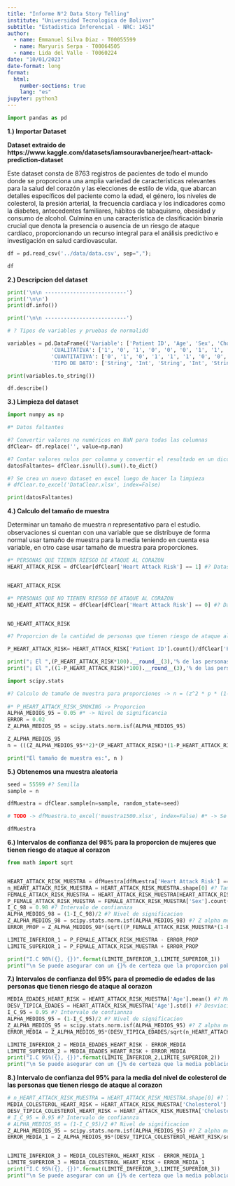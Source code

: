 ```yaml
---
title: "Informe N°2 Data Story Telling"
institute: "Universidad Tecnologica de Bolivar"
subtitle: "Estadistica Inferencial - NRC: 1451"
author:
  - name: Emmanuel Silva Diaz - T00055599
  - name: Maryuris Serpa - T00064505
  - name: Lida del Valle - T0060224
date: "10/01/2023"   
date-format: long
format:
  html:
    number-sections: true
    lang: "es"
jupyter: python3
---
```


```python
import pandas as pd
```

**1.) Importar Dataset**

**Dataset extraido de https://www.kaggle.com/datasets/iamsouravbanerjee/heart-attack-prediction-dataset**

Este dataset consta de 8763 registros de pacientes de todo el mundo donde se proporciona una amplia variedad de características relevantes para la salud del corazón y las elecciones de estilo de vida, que abarcan detalles específicos del paciente como la edad, el género, los niveles de colesterol, la presión arterial, la frecuencia cardíaca y los indicadores como la diabetes, antecedentes familiares, hábitos de tabaquismo, obesidad y consumo de alcohol. Culmina en una característica de clasificación binaria crucial que denota la presencia o ausencia de un riesgo de ataque cardíaco, proporcionando un recurso integral para el análisis predictivo e investigación en salud cardiovascular.

```python
df = pd.read_csv('../data/data.csv', sep=",");

df
```

**2.) Descripcion del dataset**

```python
print('\n\n --------------------------')
print('\n\n')
print(df.info())

print('\n\n --------------------------')
```

```python

# ? Tipos de variables y pruebas de normalidd

variables = pd.DataFrame({'Variable': ['Patient ID', 'Age', 'Sex', 'Cholesterol', 'Blood Pressure', 'Heart Rate', 'Diabetes', 'Family History', 'Smoking', 'Obesity', 'Alcohol Consumption', 'Exercise Hours Per Week', 'Diet', 'Previous Heart Problems', 'Medication Use', 'Stress Level', 'Sedentary Hours Per Day', 'Income', 'BMI', 'Triglycerides', 'Physical Activity Days Per Week', 'Sleep Hours Per Day', 'Country', 'Continent', 'Hemisphere', 'Heart Attack Risk'],
              'CUALITATIVA': ['1', '0', '1', '0', '0', '0', '1', '1', '1', '1', '1', '0', '1', '1', '1', '0', '0', '0', '0', '0', '0', '0', '1', '1', '1', '1'],
              'CUANTITATIVA': ['0', '1', '0', '1', '1', '1', '0', '0', '0', '0', '0', '1', '0', '0', '0', '1', '1', '1', '1', '1', '1', '1', '0', '0', '0', '0'],
              'TIPO DE DATO': ['String', 'Int', 'String', 'Int', 'String', 'Int', 'Int', 'Int', 'Int', 'Int', 'Int', 'Float', 'String', 'Int', 'Int', 'Int', 'Float', 'Int', 'Float', 'Int', 'Int', 'Int', 'String', 'String', 'String', 'Int']})

print(variables.to_string())
```

```python
df.describe()
```

**3.) Limpieza del dataset**

```python
import numpy as np

#* Datos faltantes 

#? Convertir valores no numéricos en NaN para todas las columnas
dfClear= df.replace('', value=np.nan)

#? Contar valores nulos por columna y convertir el resultado en un diccionario
datosFaltantes= dfClear.isnull().sum().to_dict()

#? Se crea un nuevo dataset en excel luego de hacer la limpieza
# dfClear.to_excel('DataClear.xlsx', index=False)

print(datosFaltantes)
```

**4.) Calculo del tamaño de muestra**

Determinar un tamaño de muestra 𝑛 representativo para el estudio. observaciones si cuentan
con una variable que se distribuye de forma normal usar tamaño de muestra para la media
teniendo en cuenta esa variable, en otro case usar tamaño de muestra para proporciones.

```python

#* PERSONAS QUE TIENEN RIESGO DE ATAQUE AL CORAZON
HEART_ATTACK_RISK = dfClear[dfClear['Heart Attack Risk'] == 1] #? Dataset filtrado para aquellos que tienen riesgo de ataque al corazon


HEART_ATTACK_RISK
```

```python

#* PERSONAS QUE NO TIENEN RIESGO DE ATAQUE AL CORAZON
NO_HEART_ATTACK_RISK = dfClear[dfClear['Heart Attack Risk'] == 0] #? Dataset filtrado para aquellos que no tienen riesgo de ataque al corazon


NO_HEART_ATTACK_RISK
```

```python

#? Proporcion de la cantidad de personas que tienen riesgo de ataque al corazon.

P_HEART_ATTACK_RISK= HEART_ATTACK_RISK['Patient ID'].count()/dfClear['Patient ID'].count()

print("¡ El ",(P_HEART_ATTACK_RISK*100).__round__(3),'% de las personas tienen riesgo de ataque al corazon !')
print("¡ El ",((1-P_HEART_ATTACK_RISK)*100).__round__(3),'% de las personas no tienen riesgo de ataque al corazon !')
```

```python
import scipy.stats 

#? Calculo de tamaño de muestra para proporciones -> n = (z^2 * p * (1-p)) / (E^2)
 
#* P_HEART_ATTACK_RISK_SMOKING -> Proporcion
ALPHA_MEDIOS_95 = 0.05 #* -> Nivel de significancia
ERROR = 0.02
Z_ALPHA_MEDIOS_95 = scipy.stats.norm.isf(ALPHA_MEDIOS_95)

Z_ALPHA_MEDIOS_95
n = (((Z_ALPHA_MEDIOS_95**2)*(P_HEART_ATTACK_RISK)*(1-P_HEART_ATTACK_RISK))/(ERROR**2)).round().__int__()

print("El tamaño de muestra es:", n )
```

**5.) Obtenemos una muestra aleatoria**

```python
seed = 55599 #? Semilla 
sample = n

dfMuestra = dfClear.sample(n=sample, random_state=seed)

# TODO -> dfMuestra.to_excel('muestra1500.xlsx', index=False) #* -> Se crea un archivo de excel con la muestra de 1555

dfMuestra
```

**6.) Intervalos de confianza del 98% para la proporcion de mujeres que tienen riesgo de ataque al corazon**

```python
from math import sqrt


HEART_ATTACK_RISK_MUESTRA = dfMuestra[dfMuestra['Heart Attack Risk'] == 1] #? Filtrar dataset para las personas que tienen riesgo de ataque al corazon de la muestra
n_HEART_ATTACK_RISK_MUESTRA = HEART_ATTACK_RISK_MUESTRA.shape[0] #? Tamaño de muestra de las personas que tienen riesgo de ataque al corazon
FEMALE_ATTACK_RISK_MUESTRA = HEART_ATTACK_RISK_MUESTRA[HEART_ATTACK_RISK_MUESTRA['Sex'] == 'Female'] #? Filtrar a las mujeres tienen riesgo de ataque al corazon
P_FEMALE_ATTACK_RISK_MUESTRA = FEMALE_ATTACK_RISK_MUESTRA['Sex'].count()/HEART_ATTACK_RISK_MUESTRA['Sex'].count() #? proporcion de mujeres tienen riesgo de ataque al corazon
I_C_98 = 0.98 #? Intervalo de confiannza
ALPHA_MEDIOS_98 = (1-I_C_98)/2 #? Nivel de significacion
Z_ALPHA_MEDIOS_98 = scipy.stats.norm.isf(ALPHA_MEDIOS_98) #? Z alpha medios cola derecha
ERROR_PROP = Z_ALPHA_MEDIOS_98*(sqrt((P_FEMALE_ATTACK_RISK_MUESTRA*(1-P_FEMALE_ATTACK_RISK_MUESTRA))/n_HEART_ATTACK_RISK_MUESTRA)) #? Error de la proporcion

LIMITE_INFERIOR_1 = P_FEMALE_ATTACK_RISK_MUESTRA - ERROR_PROP
LIMITE_SUPERIOR_1 = P_FEMALE_ATTACK_RISK_MUESTRA + ERROR_PROP

print("I.C 98%({}, {})".format(LIMITE_INFERIOR_1,LIMITE_SUPERIOR_1))
print("\n Se puede asegurar con un {}% de certeza que la proporcion poblacional de\n mujeres que tienen riesgo de un ataque al corazon esta entre".format(I_C_98*100), LIMITE_INFERIOR_1*100,'%', "y", LIMITE_SUPERIOR_1*100,'%')
```

**7.) Intervalos de confianza del 95% para el promedio de edades de las personas que tienen riesgo de ataque al corazon**

```python
MEDIA_EDADES_HEART_RISK = HEART_ATTACK_RISK_MUESTRA['Age'].mean() #? Media de las edades de las personas con riesgo de ataque al corazon
DESV_TIPICA_EDADES = HEART_ATTACK_RISK_MUESTRA['Age'].std() #? Desviacion tipica de las edades de las personas con riesgo de ataque al corazon
I_C_95 = 0.95 #? Intervalo de confiannza
ALPHA_MEDIOS_95 = (1-I_C_95)/2 #? Nivel de significacion
Z_ALPHA_MEDIOS_95 = scipy.stats.norm.isf(ALPHA_MEDIOS_95) #? Z alpha medios cola derecha
ERROR_MEDIA = Z_ALPHA_MEDIOS_95*(DESV_TIPICA_EDADES/sqrt(n_HEART_ATTACK_RISK_MUESTRA)) #? Error de la media

LIMITE_INFERIOR_2 = MEDIA_EDADES_HEART_RISK - ERROR_MEDIA
LIMITE_SUPERIOR_2 = MEDIA_EDADES_HEART_RISK + ERROR_MEDIA
print("I.C 95%({}, {})".format(LIMITE_INFERIOR_2,LIMITE_SUPERIOR_2))
print("\n Se puede asegurar con un {}% de certeza que la media poblacional de las\n edades de las personas con riesgo de ataque al corazon esta entre".format(I_C_95*100), LIMITE_INFERIOR_2, "y", LIMITE_SUPERIOR_2)
```

**8.) Intervalo de confianza del 95% para la media del nivel de colesterol de las personas que tienen riesgo de ataque al corazon**

```python
# n_HEART_ATTACK_RISK_MUESTRA = HEART_ATTACK_RISK_MUESTRA.shape[0] #? Tamaño de muestra de las personas que tienen riesgo de ataque al corazon
MEDIA_COLESTEROL_HEART_RISK = HEART_ATTACK_RISK_MUESTRA['Cholesterol'].mean() #? Media de colesterol de las personas con riesgo de ataque al corazon
DESV_TIPICA_COLESTEROl_HEART_RISK = HEART_ATTACK_RISK_MUESTRA['Cholesterol'].std() #? Desviacion Tipica del colesterol de las personas con riesgo de ataque al corazon
# I_C_95 = 0.95 #? Intervalo de confiannza
# ALPHA_MEDIOS_95 = (1-I_C_95)/2 #? Nivel de significacion
Z_ALPHA_MEDIOS_95 = scipy.stats.norm.isf(ALPHA_MEDIOS_95) #? Z alpha medios cola derecha
ERROR_MEDIA_1 = Z_ALPHA_MEDIOS_95*(DESV_TIPICA_COLESTEROl_HEART_RISK/sqrt(n_HEART_ATTACK_RISK_MUESTRA)) #? Error de la media colesterol


LIMITE_INFERIOR_3 = MEDIA_COLESTEROL_HEART_RISK - ERROR_MEDIA_1
LIMITE_SUPERIOR_3 = MEDIA_COLESTEROL_HEART_RISK + ERROR_MEDIA_1
print("I.C 95%({}, {})".format(LIMITE_INFERIOR_3,LIMITE_SUPERIOR_3))
print("\n Se puede asegurar con un {}% de certeza que la media poblacional del\n colesterol de las personas con riesgo de ataque al corazon esta entre".format(I_C_95*100), LIMITE_INFERIOR_3, "y", LIMITE_SUPERIOR_3)
```

